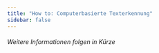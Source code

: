 ```yaml
---
title: "How to: Computerbasierte Texterkennung"
sidebar: false
---
```

###### Weitere Informationen folgen in Kürze
